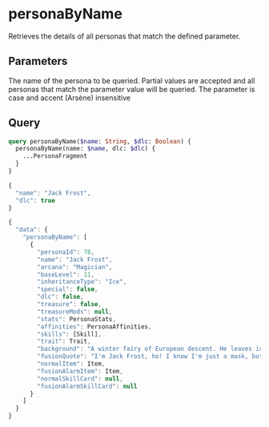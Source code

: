 
# personaByName

Retrieves the details of all personas that match the 
defined parameter.

## Parameters

<ParamFormat param="name" type="String!" />

The name of the persona to be queried. 
Partial values are accepted and all personas that match the
parameter value will be queried. The parameter is case and accent 
(Arsène) insensitive

<ParamFormat param="dlc" type="Boolean!" />

<DlcDescription />

## Query

```graphql title="QUERY" showLineNumbers
query personaByName($name: String, $dlc: Boolean) {
  personaByName(name: $name, dlc: $dlc) {
    ...PersonaFragment
  }
}
```

```jsx title="VARIABLES" showLineNumbers
{
  "name": "Jack Frost",
  "dlc": true
}
```

```jsx title="RESPONSE" showLineNumbers
{
  "data": {
    "personaByName": [
      {
        "personaId": 78,
        "name": "Jack Frost",
        "arcana": "Magician",
        "baseLevel": 11,
        "inheritanceType": "Ice",
        "special": false,
        "dlc": false,
        "treasure": false,
        "treasureMods": null,
        "stats": PersonaStats,
        "affinities": PersonaAffinities,
        "skills": [Skill],
        "trait": Trait,
        "background": "A winter fairy of European descent. He leaves ice patterns on windows and nips people's noses. Though normally an innocent creature, he will freeze his victims to death if provoked.",
        "fusionQuote": "I'm Jack Frost, ho! I know I'm just a mask, but take good care of me-hee, ho!",
        "normalItem": Item,
        "fusionAlarmItem": Item,
        "normalSkillCard": null,
        "fusionAlarmSkillCard": null
      }
    ]
  }
}
```